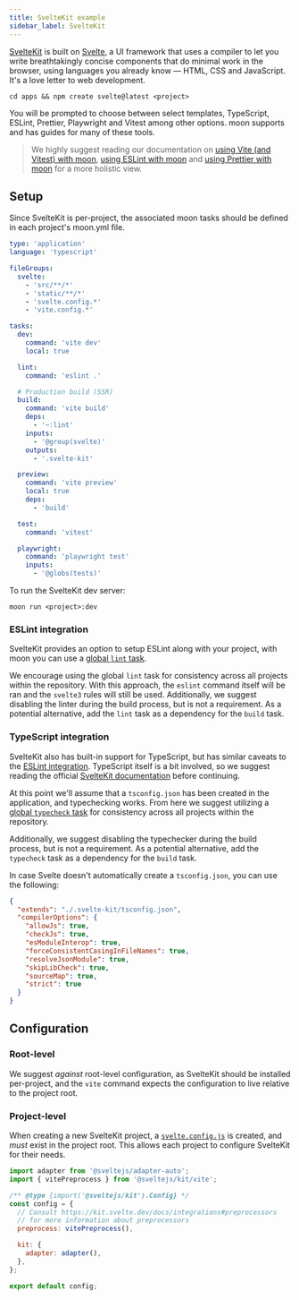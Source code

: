 ```yaml
---
title: SvelteKit example
sidebar_label: SvelteKit
---
```



[SvelteKit](https://kit.svelte.dev) is built on [Svelte](https://svelte.dev), a UI framework that
uses a compiler to let you write breathtakingly concise components that do minimal work in the
browser, using languages you already know — HTML, CSS and JavaScript. It's a love letter to web
development.

```shell
cd apps && npm create svelte@latest <project>
```

You will be prompted to choose between select templates, TypeScript, ESLint, Prettier, Playwright
and Vitest among other options. moon supports and has guides for many of these tools.

> We highly suggest reading our documentation on [using Vite (and Vitest) with moon](./vite),
> [using ESLint with moon](./eslint) and [using Prettier with moon](./prettier) for a more holistic
> view.

## Setup

Since SvelteKit is per-project, the associated moon tasks should be defined in each project's
moon.yml file.

```yaml title="<project>/moon.yml"
type: 'application'
language: 'typescript'

fileGroups:
  svelte:
    - 'src/**/*'
    - 'static/**/*'
    - 'svelte.config.*'
    - 'vite.config.*'

tasks:
  dev:
    command: 'vite dev'
    local: true

  lint:
    command: 'eslint .'

  # Production build (SSR)
  build:
    command: 'vite build'
    deps:
      - '~:lint'
    inputs:
      - '@group(svelte)'
    outputs:
      - '.svelte-kit'

  preview:
    command: 'vite preview'
    local: true
    deps:
      - 'build'

  test:
    command: 'vitest'

  playwright:
    command: 'playwright test'
    inputs:
      - '@globs(tests)'
```

To run the SvelteKit dev server:

```shell
moon run <project>:dev
```

### ESLint integration

SvelteKit provides an option to setup ESLint along with your project, with moon you can use a
[global `lint` task](./eslint).

We encourage using the global `lint` task for consistency across all projects within the repository.
With this approach, the `eslint` command itself will be ran and the `svelte3` rules will still be
used. Additionally, we suggest disabling the linter during the build process, but is not a
requirement. As a potential alternative, add the `lint` task as a dependency for the `build` task.

### TypeScript integration

SvelteKit also has built-in support for TypeScript, but has similar caveats to the
[ESLint integration](#eslint-integration). TypeScript itself is a bit involved, so we suggest
reading the official [SvelteKit documentation](https://kit.svelte.dev/docs/introduction) before
continuing.

At this point we'll assume that a `tsconfig.json` has been created in the application, and
typechecking works. From here we suggest utilizing a [global `typecheck` task](./typescript) for
consistency across all projects within the repository.

Additionally, we suggest disabling the typechecker during the build process, but is not a
requirement. As a potential alternative, add the `typecheck` task as a dependency for the `build`
task.

In case Svelte doesn't automatically create a `tsconfig.json`, you can use the following:

```json title="<project>/tsconfig.json"
{
  "extends": "./.svelte-kit/tsconfig.json",
  "compilerOptions": {
    "allowJs": true,
    "checkJs": true,
    "esModuleInterop": true,
    "forceConsistentCasingInFileNames": true,
    "resolveJsonModule": true,
    "skipLibCheck": true,
    "sourceMap": true,
    "strict": true
  }
}
```

## Configuration

### Root-level

We suggest _against_ root-level configuration, as SvelteKit should be installed per-project, and the
`vite` command expects the configuration to live relative to the project root.

### Project-level

When creating a new SvelteKit project, a
[`svelte.config.js`](https://kit.svelte.dev/docs/configuration) is created, and _must_ exist in the
project root. This allows each project to configure SvelteKit for their needs.

```js title="<project>/svelte.config.js"
import adapter from '@sveltejs/adapter-auto';
import { vitePreprocess } from '@sveltejs/kit/vite';

/** @type {import('@sveltejs/kit').Config} */
const config = {
  // Consult https://kit.svelte.dev/docs/integrations#preprocessors
  // for more information about preprocessors
  preprocess: vitePreprocess(),

  kit: {
    adapter: adapter(),
  },
};

export default config;
```
